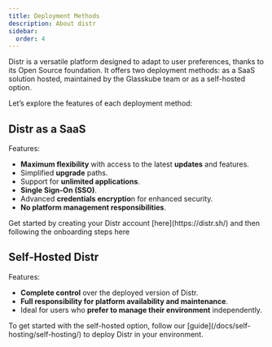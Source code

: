 ```yaml
---
title: Deployment Methods
description: About distr
sidebar:
  order: 4
---
```



Distr is a versatile platform designed to adapt to user preferences, thanks to its Open Source foundation. It offers two deployment methods: as a SaaS solution hosted, maintained by the Glasskube team or as a self-hosted option.

Let’s explore the features of each deployment method:

## Distr as a SaaS

Features:

- **Maximum flexibility** with access to the latest **updates** and features.
- Simplified **upgrade** paths.
- Support for **unlimited applications**.
- **Single Sign-On (SSO)**.
- Advanced **credentials encryptio**n for enhanced security.
- **No platform management responsibilities**.

<Aside type="note" title="Info">
  Get started by creating your Distr account [here](https://distr.sh/) and then
  following the onboarding steps here
</Aside>

## Self-Hosted Distr

Features:

- **Complete control** over the deployed version of Distr.
- **Full responsibility for platform availability and maintenance**.
- Ideal for users who **prefer to manage their environment** independently.

<Aside type="note" title="Info">
  To get started with the self-hosted option, follow our
  [guide](/docs/self-hosting/self-hosting/) to deploy Distr in your environment.
</Aside>
